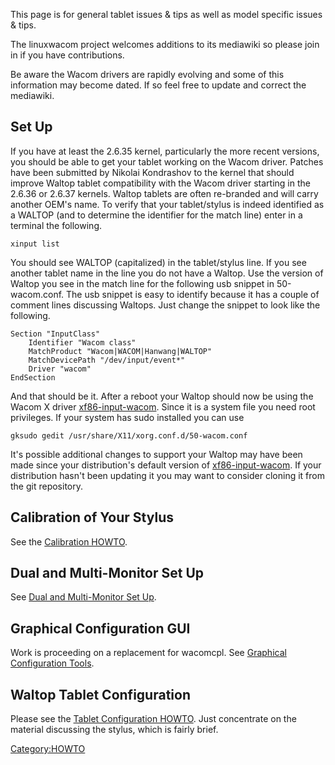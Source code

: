 This page is for general tablet issues & tips as well as model specific issues & tips.

The linuxwacom project welcomes additions to its mediawiki so please join in if you have contributions.

Be aware the Wacom drivers are rapidly evolving and some of this information may become dated.  If so feel free to update and correct the mediawiki.

== Set Up ==
If you have at least the 2.6.35 kernel, particularly the more recent versions, you should be able to get your tablet working on the Wacom driver.  Patches have been submitted by Nikolai Kondrashov to the kernel that should improve Waltop tablet compatibility with the Wacom driver starting in the 2.6.36 or 2.6.37 kernels. Waltop tablets are often re-branded and will carry another OEM's name.  To verify that your tablet/stylus is indeed identified as a WALTOP (and to determine the identifier for the match line) enter in a terminal the following.
<pre>
xinput list
</pre>
You should see WALTOP (capitalized) in the tablet/stylus line.  If you see another tablet name in the line you do not have a Waltop.  Use the version of Waltop you see in the match line for the following usb snippet in 50-wacom.conf.  The usb snippet is easy to identify because it has a couple of comment lines discussing Waltops.  Just change the snippet to look like the following.
<pre>
Section "InputClass"
	Identifier "Wacom class"
	MatchProduct "Wacom|WACOM|Hanwang|WALTOP"
	MatchDevicePath "/dev/input/event*"
	Driver "wacom"
EndSection
</pre>
And that should be it.  After a reboot your Waltop should now be using the Wacom X driver [[xf86-input-wacom]].  Since it is a system file you need root privileges.  If your system has sudo installed you can use
<pre>
gksudo gedit /usr/share/X11/xorg.conf.d/50-wacom.conf
</pre>

It's possible additional changes to support your Waltop may have been made since your distribution's default version of [[xf86-input-wacom]].  If your distribution hasn't been updating it you may want to consider cloning it from the git repository.

{{Tip|text=A kernel bug in 2.6.35 and 2.6.36 causes both stylus buttons to emit the same button number despite being set to different values. This is fixed in 2.6.37, courtesy of Nikolai Kondrashov.  See also his [http://digimend.sourceforge.net/#proj-kernel-patches DIGI''mend'' project] site.}}

== Calibration of Your Stylus ==
See the [[Calibration|Calibration HOWTO]].

== Dual and Multi-Monitor Set Up ==
See [[Dual and Multi-Monitor Set Up]].

== Graphical Configuration GUI ==
Work is proceeding on a replacement for wacomcpl.  See [[External applications#Graphical Configuration Tools|Graphical Configuration Tools]].

==  Waltop Tablet Configuration ==
Please see the [[Tablet Configuration|Tablet Configuration HOWTO]].  Just concentrate on the material discussing the stylus, which is fairly brief.


[[Category:HOWTO]]